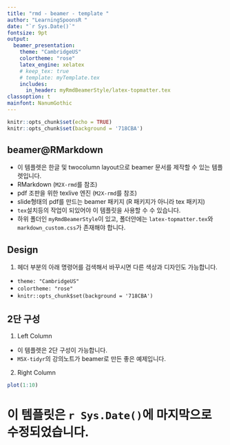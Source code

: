 ---
title: "rmd - beamer - template "
author: "LearningSpoonsR "
date: "`r Sys.Date()`"
fontsize: 9pt
output:
  beamer_presentation:
    theme: "CambridgeUS"
    colortheme: "rose"
    latex_engine: xelatex
    # keep_tex: true
    # template: myTemplate.tex
    includes:
      in_header: myRmdBeamerStyle/latex-topmatter.tex
classoption: t
mainfont: NanumGothic
---

```{r setup, include=FALSE}
knitr::opts_chunk$set(echo = TRUE)
knitr::opts_chunk$set(background = '718CBA')
```

## beamer@RMarkdown

- 이 템플렛은 한글 및 twocolumn layout으로 beamer 문서를 제작할 수 있는 템플렛입니다.
- RMarkdown (`M2X-rmd`를 참조)
- pdf 조판을 위한 texlive 엔진 (`M2X-rmd`를 참조) 
- slide형태의 pdf를 만드는 beamer 패키지 (R 패키지가 아니라 tex 패키지)  
- `tex`설치등의 작업이 되있어야 이 템플릿을 사용할 수 수 있습니다.  
- 하위 폴더인 `myRmdBeamerStyle`이 있고, 폴더안에는 `latex-topmatter.tex`와 `markdown_custom.css`가 존재해야 합니다.  

## Design  

1. 헤더 부분의 아래 명령어를 검색해서 바꾸시면 다른 색상과 디자인도 가능합니다.  
  + `theme: "CambridgeUS"`   
  + `colortheme: "rose"`   
  + `knitr::opts_chunk$set(background = '718CBA')`   
  
## 2단 구성  

\begcols
\begcol{.48\textwidth}

1. Left Column  
- 이 템플렛은 2단 구성이 가능합니다.  
- `M5X-tidyr`의 강의노트가 beamer로 만든 좋은 예제입니다.  

\endcol
\begcol{.48\textwidth}

2. Right Column  

```{r}
plot(1:10)
```

\endcol
\endcols

# 이 템플릿은 `r Sys.Date()`에 마지막으로 수정되었습니다.


